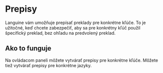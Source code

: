 # Prepisy

Languine vám umožňuje prepísať preklady pre konkrétne kľúče. To je užitočné, keď chcete zabezpečiť, aby sa pre konkrétny kľúč použil špecifický preklad, bez ohľadu na predvolený preklad.

## Ako to funguje

Na ovládacom paneli môžete vytvárať prepisy pre konkrétne kľúče. Môžete tiež vytvárať prepisy pre konkrétne jazyky.